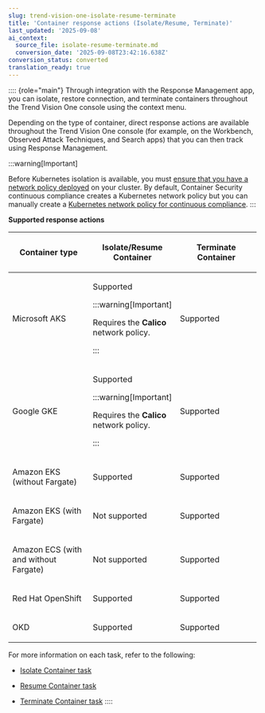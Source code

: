 ```yaml
---
slug: trend-vision-one-isolate-resume-terminate
title: 'Container response actions (Isolate/Resume, Terminate)'
last_updated: '2025-09-08'
ai_context:
  source_file: isolate-resume-terminate.md
  conversion_date: '2025-09-08T23:42:16.638Z'
conversion_status: converted
translation_ready: true
---
```


:::: {role="main"}
Through integration with the Response Management app, you can isolate, restore connection, and terminate containers throughout the Trend Vision One console using the context menu.

Depending on the type of container, direct response actions are available throughout the Trend Vision One console (for example, on the Workbench, Observed Attack Techniques, and Search apps) that you can then track using Response Management.

:::warning[Important]

Before Kubernetes isolation is available, you must [ensure that you have a network policy deployed](kubernetes-system-req.mdx) on your cluster. By default, Container Security continuous compliance creates a Kubernetes network policy but you can manually create a [Kubernetes network policy for continuous compliance](container-security-faqs.mdx).
:::

**Supported response actions**

<table style="width:99%;">
<colgroup>
<col style="width: 33%" />
<col style="width: 33%" />
<col style="width: 33%" />
</colgroup>
<thead>
<tr>
<th><p>Container type</p></th>
<th><p>Isolate/Resume Container</p></th>
<th><p>Terminate Container</p></th>
</tr>
</thead>
<tbody>
<tr>
<td><p>Microsoft AKS</p></td>
<td><p>Supported</p>


:::warning[Important]

<p>Requires the <strong>Calico</strong> network policy.</p>


:::

</td>
<td><p>Supported</p></td>
</tr>
<tr>
<td><p>Google GKE</p></td>
<td><p>Supported</p>


:::warning[Important]

<p>Requires the <strong>Calico</strong> network policy.</p>


:::

</td>
<td><p>Supported</p></td>
</tr>
<tr>
<td><p>Amazon EKS (without Fargate)</p></td>
<td><p>Supported</p></td>
<td><p>Supported</p></td>
</tr>
<tr>
<td><p>Amazon EKS (with Fargate)</p></td>
<td><p>Not supported</p></td>
<td><p>Supported</p></td>
</tr>
<tr>
<td><p>Amazon ECS (with and without Fargate)</p></td>
<td><p>Not supported</p></td>
<td><p>Supported</p></td>
</tr>
<tr>
<td><p>Red Hat OpenShift</p></td>
<td><p>Supported</p></td>
<td><p>Supported</p></td>
</tr>
<tr>
<td><p>OKD</p></td>
<td><p>Supported</p></td>
<td><p>Supported</p></td>
</tr>
</tbody>
</table>

For more information on each task, refer to the following:

- [Isolate Container task](isolate-container-task.mdx)

- [Resume Container task](resume-container-task.mdx)

- [Terminate Container task](terminate-container-task.mdx)
::::
